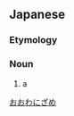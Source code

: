 ==Japanese==
{{wikipedia|lang=ja|オオワニザメ}}
{{ja-kanjitab|おお|わに|さめ|r=y|k3=ざめ|yomi=k}}

===Etymology===
{{compound|lang=ja|大|鰐|鮫|tr1=ō|t1=[[big]]|tr2=wani|t2=[[crocodilian]]|tr3=same|t3=[[shark]]|sort=おおわにざめ}}

===Noun===
{{ja-noun|おおわにざめ|オオワニザメ}}

# a {{w|smalltooth sand tiger}}

[[Category:ja:Sharks|おおわにざめ]]